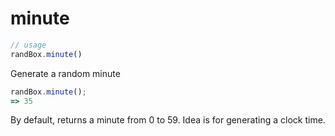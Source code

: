 # minute

```js
// usage
randBox.minute()
```

Generate a random minute

```js
randBox.minute();
=> 35
```

By default, returns a minute from 0 to 59. Idea is for generating a clock time.
